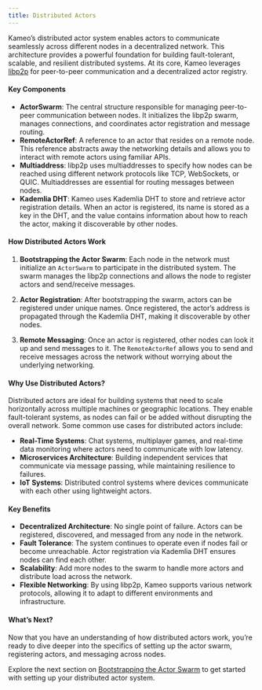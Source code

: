 ```yaml
---
title: Distributed Actors
---
```


Kameo’s distributed actor system enables actors to communicate seamlessly across different nodes in a decentralized network. This architecture provides a powerful foundation for building fault-tolerant, scalable, and resilient distributed systems. At its core, Kameo leverages [libp2p](https://libp2p.io) for peer-to-peer communication and a decentralized actor registry.

#### Key Components

- **ActorSwarm**: The central structure responsible for managing peer-to-peer communication between nodes. It initializes the libp2p swarm, manages connections, and coordinates actor registration and message routing.
- **RemoteActorRef**: A reference to an actor that resides on a remote node. This reference abstracts away the networking details and allows you to interact with remote actors using familiar APIs.
- **Multiaddress**: libp2p uses multiaddresses to specify how nodes can be reached using different network protocols like TCP, WebSockets, or QUIC. Multiaddresses are essential for routing messages between nodes.
- **Kademlia DHT**: Kameo uses Kademlia DHT to store and retrieve actor registration details. When an actor is registered, its name is stored as a key in the DHT, and the value contains information about how to reach the actor, making it discoverable by other nodes.

#### How Distributed Actors Work

1. **Bootstrapping the Actor Swarm**: Each node in the network must initialize an `ActorSwarm` to participate in the distributed system. The swarm manages the libp2p connections and allows the node to register actors and send/receive messages.

2. **Actor Registration**: After bootstrapping the swarm, actors can be registered under unique names. Once registered, the actor’s address is propagated through the Kademlia DHT, making it discoverable by other nodes.

3. **Remote Messaging**: Once an actor is registered, other nodes can look it up and send messages to it. The `RemoteActorRef` allows you to send and receive messages across the network without worrying about the underlying networking.

#### Why Use Distributed Actors?

Distributed actors are ideal for building systems that need to scale horizontally across multiple machines or geographic locations. They enable fault-tolerant systems, as nodes can fail or be added without disrupting the overall network. Some common use cases for distributed actors include:

- **Real-Time Systems**: Chat systems, multiplayer games, and real-time data monitoring where actors need to communicate with low latency.
- **Microservices Architecture**: Building independent services that communicate via message passing, while maintaining resilience to failures.
- **IoT Systems**: Distributed control systems where devices communicate with each other using lightweight actors.

#### Key Benefits

- **Decentralized Architecture**: No single point of failure. Actors can be registered, discovered, and messaged from any node in the network.
- **Fault Tolerance**: The system continues to operate even if nodes fail or become unreachable. Actor registration via Kademlia DHT ensures nodes can find each other.
- **Scalability**: Add more nodes to the swarm to handle more actors and distribute load across the network.
- **Flexible Networking**: By using libp2p, Kameo supports various network protocols, allowing it to adapt to different environments and infrastructure.

#### What’s Next?

Now that you have an understanding of how distributed actors work, you’re ready to dive deeper into the specifics of setting up the actor swarm, registering actors, and messaging across nodes.

Explore the next section on [Bootstrapping the Actor Swarm](/distributed-actors/bootstrapping-actor-swarm) to get started with setting up your distributed actor system.

